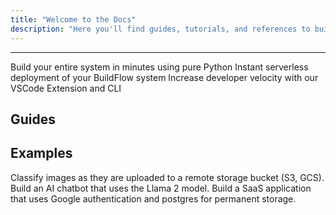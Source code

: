 ```yaml
---
title: "Welcome to the Docs"
description: "Here you'll find guides, tutorials, and references to build and deploy your entire backend with LaunchFlow."
---
```


---

<CardGroup cols={3}>
  <Card title="BuildFlow" href="/buildflow/introduction" icon="hammer">
    Build your entire system in minutes using pure Python
  </Card>
  <Card title="LaunchFlow Cloud" href="/launchflow-cloud/introduction" icon="cloud">
    Instant serverless deployment of your BuildFlow system
  </Card>
  <Card title="Developer Tools" href="/developer-tools/vs-code-extension/getting-started" icon="screwdriver-wrench">
    Increase developer velocity with our VSCode Extension and CLI
  </Card>
</CardGroup>


## Guides


<CardGroup cols={2}>
  <Card title="Tutorial: Image Classification" href="/buildflow/tutorial">
  </Card>
  <Card title="Manage Cloud Resources" href="#">
  </Card>
  <Card title="Setup Google Authentication" href="/buildflow/guides/google-auth">
  </Card>
  <Card title="Load and Serve a Model" href="/buildflow/guides/load-model">
  </Card>
  <Card title="Serve Data from Postgres" href="/buildflow/guides/serve-from-postgres">
  </Card>
  <Card title="Schedule Async Tasks" href="/buildflow/guides/schedule-async-tasks">
  </Card>
  <Card title="Deploy from VSCode" href="#">
  </Card>
  <Card title="Update a Running Deployment" href="#">
  </Card>
</CardGroup>


## Examples

<CardGroup cols={3}>
  <Card
    title="Image Classification"
    icon="image"
    href="/buildflow/examples/image-classification"
  >
    Classify images as they are uploaded to a remote storage bucket (S3, GCS).
  </Card>
  <Card
    title="Llama 2 AI Chat"
    icon="comment"
    href="/buildflow/examples/llama2-ai-chatbot"
  >
    Build an AI chatbot that uses the Llama 2 model.
  </Card>
  <Card
    title="SaaS Application"
    icon="database"
    href="/buildflow/examples/saas"
  >
    Build a SaaS application that uses Google authentication and postgres for permanent storage.
  </Card>
</CardGroup>